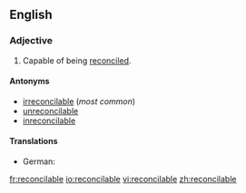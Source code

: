 ==English==

===Adjective===
{{en-adj}}

# Capable of being [[reconcile]]d.

====Antonyms====
* [[irreconcilable]] (''most common'')
* [[unreconcilable]]
* [[inreconcilable]]

====Translations====
{{trans-top|capable of being reconciled}}
* German: {{t-|de|vereinbar}}
{{trans-mid}}
{{trans-bottom}}

[[fr:reconcilable]]
[[io:reconcilable]]
[[vi:reconcilable]]
[[zh:reconcilable]]